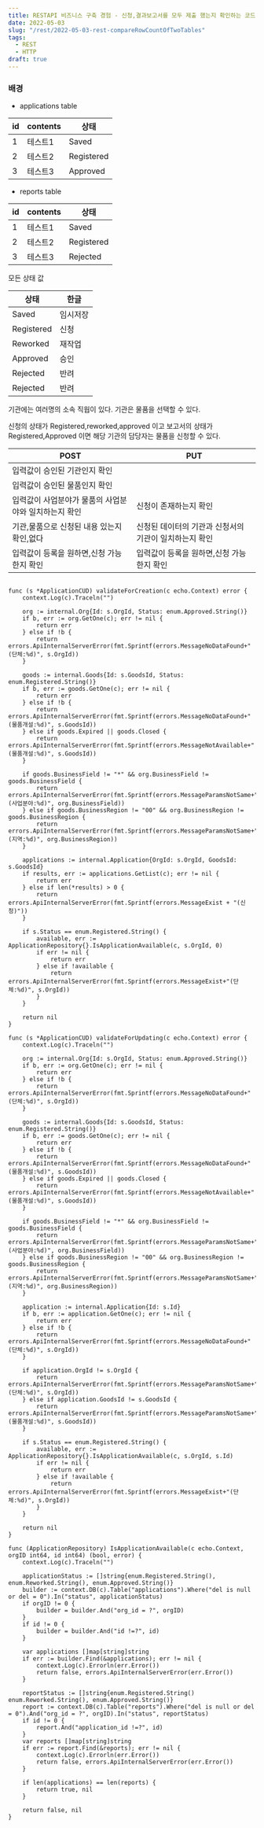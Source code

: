 ```yaml
---
title: RESTAPI 비즈니스 구축 경험 - 신청,결과보고서를 모두 제출 했는지 확인하는 코드
date: 2022-05-03
slug: "/rest/2022-05-03-rest-compareRowCountOfTwoTables"
tags:
  - REST
  - HTTP
draft: true
---
```


### 배경
- applications table

|id|contents|상태|
|------|---|---|
|1|테스트1|Saved|
|2|테스트2|Registered|
|3|테스트3|Approved|

- reports table

|id|contents|상태|
|------|---|---|
|1|테스트1|Saved|
|2|테스트2|Registered|
|3|테스트3|Rejected|

모든 상태 값

|상태|한글|
|---|---|
|Saved|임시저장|
|Registered|신청|
|Reworked|재작업|
|Approved|승인|
|Rejected|반려|
|Rejected|반려|

기관에는 여러명의 소속 직웝이 있다.
기관은 물품을 선택할 수 있다.

신청의 상태가 Registered,reworked,approved 이고 
보고서의 상태가 Registered,Approved 이면
해당 기관의 담당자는 물품을 신청할 수 있다.

|POST|PUT|
|---|---|
|입력값이 승인된 기관인지 확인||
|입력값이 승인된 물품인지 확인||
|입력값이 사업분야가 물품의 사업분야와 일치하는지 확인|신청이 존재하는지 확인|
|기관,물품으로 신청된 내용 있는지 확인,없다|신청된 데이터의 기관과 신청서의 기관이 일치하는지 확인|
|입력값이 등록을 원하면,신청 가능한지 확인|입력값이 등록을 원하면,신청 가능한지 확인|



```

func (s *ApplicationCUD) validateForCreation(c echo.Context) error {
	context.Log(c).Traceln("")

	org := internal.Org{Id: s.OrgId, Status: enum.Approved.String()}
	if b, err := org.GetOne(c); err != nil {
		return err
	} else if !b {
		return errors.ApiInternalServerError(fmt.Sprintf(errors.MessageNoDataFound+"(단체:%d)", s.OrgId))
	}

	goods := internal.Goods{Id: s.GoodsId, Status: enum.Registered.String()}
	if b, err := goods.GetOne(c); err != nil {
		return err
	} else if !b {
		return errors.ApiInternalServerError(fmt.Sprintf(errors.MessageNoDataFound+"(물품개설:%d)", s.GoodsId))
	} else if goods.Expired || goods.Closed {
		return errors.ApiInternalServerError(fmt.Sprintf(errors.MessageNotAvailable+"(물품개설:%d)", s.GoodsId))
	}

	if goods.BusinessField != "*" && org.BusinessField != goods.BusinessField {
		return errors.ApiInternalServerError(fmt.Sprintf(errors.MessageParamsNotSame+"(사업분야:%d)", org.BusinessField))
	} else if goods.BusinessRegion != "00" && org.BusinessRegion != goods.BusinessRegion {
		return errors.ApiInternalServerError(fmt.Sprintf(errors.MessageParamsNotSame+"(지역:%d)", org.BusinessRegion))
	}

	applications := internal.Application{OrgId: s.OrgId, GoodsId: s.GoodsId}
	if results, err := applications.GetList(c); err != nil {
		return err
	} else if len(*results) > 0 {
		return errors.ApiInternalServerError(fmt.Sprintf(errors.MessageExist + "(신청)"))
	}

	if s.Status == enum.Registered.String() {
		available, err := ApplicationRepository{}.IsApplicationAvailable(c, s.OrgId, 0)
		if err != nil {
			return err
		} else if !available {
			return errors.ApiInternalServerError(fmt.Sprintf(errors.MessageExist+"(단체:%d)", s.OrgId))
		}
	}

	return nil
}

func (s *ApplicationCUD) validateForUpdating(c echo.Context) error {
	context.Log(c).Traceln("")

	org := internal.Org{Id: s.OrgId, Status: enum.Approved.String()}
	if b, err := org.GetOne(c); err != nil {
		return err
	} else if !b {
		return errors.ApiInternalServerError(fmt.Sprintf(errors.MessageNoDataFound+"(단체:%d)", s.OrgId))
	}

	goods := internal.Goods{Id: s.GoodsId, Status: enum.Registered.String()}
	if b, err := goods.GetOne(c); err != nil {
		return err
	} else if !b {
		return errors.ApiInternalServerError(fmt.Sprintf(errors.MessageNoDataFound+"(물품개설:%d)", s.GoodsId))
	} else if goods.Expired || goods.Closed {
		return errors.ApiInternalServerError(fmt.Sprintf(errors.MessageNotAvailable+"(물품개설:%d)", s.GoodsId))
	}

	if goods.BusinessField != "*" && org.BusinessField != goods.BusinessField {
		return errors.ApiInternalServerError(fmt.Sprintf(errors.MessageParamsNotSame+"(사업분야:%d)", org.BusinessField))
	} else if goods.BusinessRegion != "00" && org.BusinessRegion != goods.BusinessRegion {
		return errors.ApiInternalServerError(fmt.Sprintf(errors.MessageParamsNotSame+"(지역:%d)", org.BusinessRegion))
	}

	application := internal.Application{Id: s.Id}
	if b, err := application.GetOne(c); err != nil {
		return err
	} else if !b {
		return errors.ApiInternalServerError(fmt.Sprintf(errors.MessageNoDataFound+"(단체:%d)", s.OrgId))
	}

	if application.OrgId != s.OrgId {
		return errors.ApiInternalServerError(fmt.Sprintf(errors.MessageParamsNotSame+"(단체:%d)", s.OrgId))
	} else if application.GoodsId != s.GoodsId {
		return errors.ApiInternalServerError(fmt.Sprintf(errors.MessageParamsNotSame+"(물품개설:%d)", s.GoodsId))
	}

	if s.Status == enum.Registered.String() {
		available, err := ApplicationRepository{}.IsApplicationAvailable(c, s.OrgId, s.Id)
		if err != nil {
			return err
		} else if !available {
			return errors.ApiInternalServerError(fmt.Sprintf(errors.MessageExist+"(단체:%d)", s.OrgId))
		}
	}

	return nil
}
```


```
func (ApplicationRepository) IsApplicationAvailable(c echo.Context, orgID int64, id int64) (bool, error) {
	context.Log(c).Traceln("")

	applicationStatus := []string{enum.Registered.String(), enum.Reworked.String(), enum.Approved.String()}
	builder := context.DB(c).Table("applications").Where("del is null or del = 0").In("status", applicationStatus)
	if orgID != 0 {
		builder = builder.And("org_id = ?", orgID)
	}
	if id != 0 {
		builder = builder.And("id !=?", id)
	}

	var applications []map[string]string
	if err := builder.Find(&applications); err != nil {
		context.Log(c).Errorln(err.Error())
		return false, errors.ApiInternalServerError(err.Error())
	}

	reportStatus := []string{enum.Registered.String() enum.Reworked.String(), enum.Approved.String()}
	report := context.DB(c).Table("reports").Where("del is null or del = 0").And("org_id = ?", orgID).In("status", reportStatus)
	if id != 0 {
		report.And("application_id !=?", id)
	}
	var reports []map[string]string
	if err := report.Find(&reports); err != nil {
		context.Log(c).Errorln(err.Error())
		return false, errors.ApiInternalServerError(err.Error())
	}

	if len(applications) == len(reports) {
		return true, nil
	}

	return false, nil
}
```